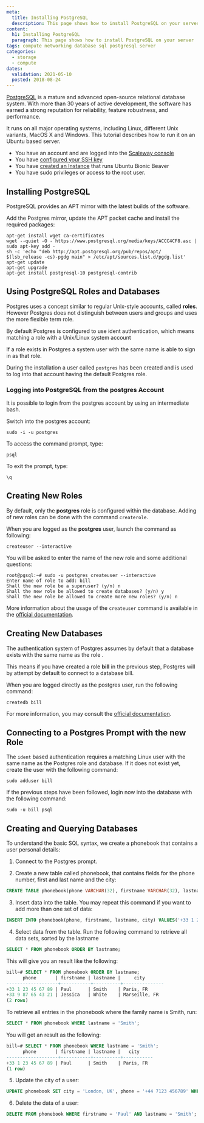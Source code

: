 ```yaml
---
meta:
  title: Installing PostgreSQL
  description: This page shows how to install PostgreSQL on your server
content:
  h1: Installing PostgreSQL
  paragraph: This page shows how to install PostgreSQL on your server
tags: compute networking database sql postgresql server
categories:
  - storage
  - compute
dates:
  validation: 2021-05-10
  posted: 2018-08-24
---
```


[PostgreSQL](https://www.postgresql.org/) is a mature and advanced open-source relational database system. With more than 30 years of active development, the software has earned a strong reputation for reliability, feature robustness, and performance.

It runs on all major operating systems, including Linux, different Unix variants, MacOS X and Windows. This tutorial describes how to run it on an Ubuntu based server.

<Message type="requirement">

  - You have an account and are logged into the [Scaleway console](https://console.scaleway.com)
  - You have [configured your SSH key](/console/my-project/how-to/create-ssh-key)  
  - You have [created an Instance](/compute/instances/how-to/create-an-instance) that runs Ubuntu Bionic Beaver
  - You have sudo privileges or access to the root user.

</Message>

## Installing PostgreSQL

PostgreSQL provides an APT mirror with the latest builds of the software.

Add the Postgres mirror, update the APT packet cache and install the required packages:

```
apt-get install wget ca-certificates
wget --quiet -O - https://www.postgresql.org/media/keys/ACCC4CF8.asc | sudo apt-key add -
sh -c 'echo "deb http://apt.postgresql.org/pub/repos/apt/ $(lsb_release -cs)-pgdg main" > /etc/apt/sources.list.d/pgdg.list'
apt-get update
apt-get upgrade
apt-get install postgresql-10 postgresql-contrib
```

## Using PostgreSQL Roles and Databases

Postgres uses a concept similar to regular Unix-style accounts, called **roles**. However Postgres does not distinguish between users and groups and uses the more flexible term role.

By default Postgres is configured to use ident authentication, which means matching a role with a Unix/Linux system account

If a role exists in Postgres a system user with the same name is able to sign in as that role.

During the installation a user called `postgres` has been created and is used to log into that account having the default Postgres role.

### Logging into PostgreSQL from the postgres Account

It is possible to login from the postgres account by using an intermediate bash.

Switch into the postgres account:

```
sudo -i -u postgres
```
 
To access the command prompt, type:

```
psql
```

To exit the prompt, type:

```
\q
```

## Creating New Roles

By default, only the **postgres** role is configured within the database. Adding of new roles can be done with the command `createrole`.

When you are logged as the **postgres** user, launch the command as following:

```
createuser --interactive
```

You will be asked to enter the name of the new role and some additional questions:

```
root@pgsql:~# sudo -u postgres createuser --interactive
Enter name of role to add: bill
Shall the new role be a superuser? (y/n) n
Shall the new role be allowed to create databases? (y/n) y
Shall the new role be allowed to create more new roles? (y/n) n
```

More information about the usage of the `createuser` command is available in the [official documentation](https://www.postgresql.org/docs/11/static/app-createuser.html).

## Creating New Databases

The authentication system of Postgres assumes by default that a database exists with the same name as the role .

This means if you have created a role **bill** in the previous step, Postgres will by attempt by default to connect to a database bill.

When you are logged directly as the postgres user, run the following command:

```
createdb bill
```

For more information, you may consult the [official documentation](https://www.postgresql.org/docs/11/static/app-createdb.html).

## Connecting to a Postgres Prompt with the new Role

The `ident` based authentication requires a matching Linux user with the same name as the Postgres role and database. If it does not exist yet, create the user with the following command:

```
sudo adduser bill
```

If the previous steps have been followed, login now into the database with the following command:

```
sudo -u bill psql
```

## Creating and Querying Databases

To understand the basic SQL syntax, we create a phonebook that contains a user personal details:

1. Connect to the Postgres prompt.

2. Create a new table called phonebook, that contains fields for the phone number, first and last name and the city:

  ```sql
  CREATE TABLE phonebook(phone VARCHAR(32), firstname VARCHAR(32), lastname VARCHAR(32), city VARCHAR(64));
  ```

3. Insert data into the table. You may repeat this command if you want to add more than one set of data:

  ```sql
  INSERT INTO phonebook(phone, firstname, lastname, city) VALUES('+33 1 23 45 67 89', 'Paul', 'Smith', 'Paris, FR');
  ```

4. Select data from the table. Run the following command to retrieve all data sets, sorted by the lastname

  ```sql
  SELECT * FROM phonebook ORDER BY lastname;
  ```

  This will give you an result like the following:

  ```sql
  bill=# SELECT * FROM phonebook ORDER BY lastname;
        phone       | firstname | lastname |     city
  -------------------+-----------+----------+---------------
  +33 1 23 45 67 89 | Paul      | Smith    | Paris, FR
  +33 9 87 65 43 21 | Jessica   | White    | Marseille, FR
  (2 rows)
  ```

  To retrieve all entries in the phonebook where the family name is Smith, run:

  ```sql
  SELECT * FROM phonebook WHERE lastname = 'Smith';
  ```

  You will get an result as the following:

  ```sql
  bill=# SELECT * FROM phonebook WHERE lastname = 'Smith';
        phone       | firstname | lastname |   city
  -------------------+-----------+----------+-----------
  +33 1 23 45 67 89 | Paul      | Smith    | Paris, FR
  (1 row)
  ```

5. Update the city of a user:

  ```sql
  UPDATE phonebook SET city = 'London, UK', phone = '+44 7123 456789' WHERE firstname = 'Paul' AND lastname = 'Smith';
  ```

6. Delete the data of a user:

  ```sql
  DELETE FROM phonebook WHERE firstname = 'Paul' AND lastname = 'Smith';
  ```
